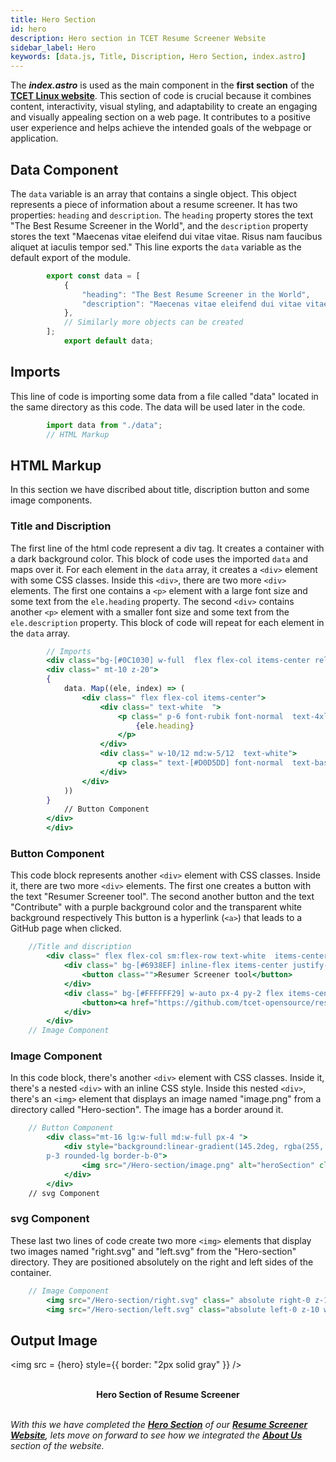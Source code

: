 ```yaml
---
title: Hero Section
id: hero
description: Hero section in TCET Resume Screener Website
sidebar_label: Hero
keywords: [data.js, Title, Discription, Hero Section, index.astro]
---
```


The ***index.astro*** is used as the main component in the **first section** of the [**TCET Linux website**](https://rs.tcetmumbai.in/). This section of code is crucial because it combines content, interactivity, visual styling, and adaptability to create an engaging and visually appealing section on a web page. It contributes to a positive user experience and helps achieve the intended goals of the webpage or application.


## Data Component

The `data` variable is an array that contains a single object. This object represents a piece of information about a resume screener. It has two properties: `heading` and `description`. The `heading` property stores the text "The Best Resume Screener in the World", and the `description` property stores the text "Maecenas vitae eleifend dui vitae vitae. Risus nam faucibus aliquet at iaculis tempor sed." This line exports the `data` variable as the default export of the module. 


```jsx title="data.js" {3,4} showLineNumbers
        export const data = [
            {
                "heading": "The Best Resume Screener in the World",
                "description": "Maecenas vitae eleifend dui vitae vitae. Risus nam faucibus aliquet at iaculis tempor sed."
            },
            // Similarly more objects can be created
        ];
            export default data;
```



## Imports

This line of code is importing some data from a file called "data" located in the same directory as this code. The data will be used later in the code.


```jsx title="index.astro" {1} showLineNumbers
        import data from "./data";
        // HTML Markup
```




## HTML Markup

In this section we have discribed about title, discription button and some image components.

### Title and Discription

The first line of the html code represent a div tag. It creates a container with a dark background color. This block of code uses the imported `data` and maps over it. For each element in the `data` array, it creates a `<div>` element with some CSS classes. Inside this `<div>`, there are two more `<div>` elements. The first one contains a `<p>` element with a large font size and some text from the `ele.heading` property. The second `<div>` contains another `<p>` element with a smaller font size and some text from the `ele.description` property. This block of code will repeat for each element in the `data` array.


```jsx title="index.astro" {2,4-17} showLineNumbers
        // Imports
        <div class="bg-[#0C1030] w-full  flex flex-col items-center relative ">
        <div class=" mt-10 z-20">
        {
            data. Map((ele, index) => (
                <div class=" flex flex-col items-center">
                    <div class=" text-white  ">
                        <p class=" p-6 font-rubik font-normal  text-4xl leading-14 text-center">
                            {ele.heading}
                        </p>
                    </div>
                    <div class=" w-10/12 md:w-5/12  text-white">
                        <p class=" text-[#D0D5DD] font-normal  text-base leading-7 text-center">{ele.description}</p>
                    </div>
                </div>
            ))
        }
            // Button Component
        </div>
        </div>
```

### Button Component

This code block represents another `<div>` element with CSS classes. Inside it, there are two more `<div>` elements. The first one creates a button with the text "Resumer Screener tool". The second another button and the text "Contribute" with a purple background color and the transparent white background respectively  This button is a hyperlink (`<a>`) that leads to a GitHub page when clicked.


```jsx title="index.astro" {4,7} showLineNumbers
    //Title and discription
        <div class=" flex flex-col sm:flex-row text-white  items-center justify-center gap-6 mt-4">
            <div class=" bg-[#6938EF] inline-flex items-center justify-center w-auto  rounded-md px-4 py-2 text-base  leading-6 text-white  border border-transparent  md:w-auto hover:bg-[#6340c3]">
                <button class="">Resumer Screener tool</button>
            </div>
            <div class=" bg-[#FFFFFF29] w-auto px-4 py-2 flex items-center justify-center rounded-md hover:bg-[#ffffff17] ">
                <button><a href="https://github.com/tcet-opensource/resume-screener/issues" target="_blank">Contribute</a></button>
            </div>
        </div>
    // Image Component
```
### Image Component

In this code block, there's another `<div>` element with CSS classes. Inside it, there's a nested `<div>` with an inline CSS style. Inside this nested `<div>`, there's an `<img>` element that displays an image named "image.png" from a directory called "Hero-section". The image has a border around it.

```jsx title="index.astro" {5} showLineNumbers
    // Button Component
        <div class="mt-16 lg:w-full md:w-full px-4 ">
            <div style="background:linear-gradient(145.2deg, rgba(255, 255, 255, 0.065) 13.28%, rgba(255, 255, 255, 0.1) 87.52%);" class="
        p-3 rounded-lg border-b-0">
                <img src="/Hero-section/image.png" alt="heroSection" class=" border-8  border-[#FFFFFF] ">
            </div>
        </div>
    // svg Component
```

### svg Component

These last two lines of code create two more `<img>` elements that display two images named "right.svg" and "left.svg" from the "Hero-section" directory. They are positioned absolutely on the right and left sides of the container.

```jsx title="index.astro" {2,3} showLineNumbers
    // Image Component
        <img src="/Hero-section/right.svg" class=" absolute right-0 z-10 w-3/5 md:w-auto" alt="" >
        <img src="/Hero-section/left.svg" class="absolute left-0 z-10 w-3/5 md:w-auto" alt="" > 
```



## Output Image


<img src = {hero} style={{ border: "2px solid gray" }} />

<br />
<center><b><figcaption>Hero Section of Resume Screener</figcaption></b></center>
<br />


_With this we have completed the **[Hero Section](hero)** of our **[Resume Screener Website](https://rs.tcetmumbai.in)**, lets move on forward to see how we integrated the **[About Us](about-us)** section of the website._






